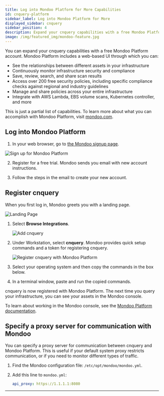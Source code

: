 ```yaml
---
title: Log into Mondoo Platform for More Capabilities
id: cnquery-platform
sidebar_label: Log into Mondoo Platform for More
displayed_sidebar: cnquery
sidebar_position: 4
description: Expand your cnquery capabilities with a free Mondoo Platform account.
image: /img/featured_img/mondoo-feature.jpg
---
```


You can expand your cnquery capabilities with a free Mondoo Platform account. Mondoo Platform includes a web-based UI through which you can:

- See the relationships between different assets in your infrastructure
- Continuously monitor infrastructure security and compliance
- Save, review, search, and share scan results
- Access over 200 free security policies, including specific compliance checks against regional and industry guidelines
- Manage and share policies across your entire infrastructure
- Integrate with AWS Lambda, EBS volume scans, Kubernetes controller, and more

This is just a partial list of capabilities. To learn more about what you can accomplish with Mondoo Platform, visit [mondoo.com](https://mondoo.com).

## Log into Mondoo Platform

1. In your web browser, go to [the Mondoo signup page](https://mondoo.com/pricing).

![Sign up for Mondoo Platform](/img/platform/start/mondoo-platform-pricing.png)

2. Register for a free trial. Mondoo sends you email with new account instructions.

3. Follow the steps in the email to create your new account.

## Register cnquery

When you first log in, Mondoo greets you with a landing page.

![Landing Page](/img/platform/start/welcome_to_mondoo.png)

1. Select **Browse Integrations**.

   ![Add cnquery](/img/cnspec/cnspec-add-integration.png)

2. Under Workstation, select **cnquery**. Mondoo provides quick setup commands and a token for registering cnquery.

   ![Register cnquery with Mondoo Platform](/img//cnquery/cnquery-platform-quick-setup.png)

3. Select your operating system and then copy the commands in the box below.

4. In a terminal window, paste and run the copied commands.

cnquery is now registered with Mondoo Platform. The next time you query your infrastructure, you can see your assets in the Mondoo console.

To learn about working in the Mondoo console, see the [Mondoo Platform documentation](/platform/home/).

## Specify a proxy server for communication with Mondoo

You can specify a proxy server for communication between cnquery and Mondoo Platform. This is useful if your default system proxy restricts communication, or if you need to monitor different types of traffic.

1. Find the Mondoo configuration file: `/etc/opt/mondoo/mondoo.yml`.

2. Add this line to `mondoo.yml`:

   ```yaml
   api_proxy: https://1.1.1.1:8080
   ```

---
